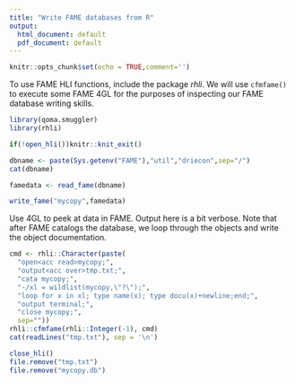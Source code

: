 ```yaml
---
title: "Write FAME databases from R"
output:
  html_document: default
  pdf_document: default
---
```


```r
knitr::opts_chunk$set(echo = TRUE,comment='')
```

To use FAME HLI functions, include the package _rhli_.  We will use `cfmfame()` to execute some FAME 4GL
for the purposes of inspecting our FAME database writing skills.

```r
library(qoma.smuggler)
library(rhli)

if(!open_hli())knitr::knit_exit()
```

```r
dbname <- paste(Sys.getenv("FAME"),"util","driecon",sep="/")
cat(dbname)
```

```r
famedata <- read_fame(dbname)
```

```r
write_fame("mycopy",famedata)
```

Use 4GL to peek at data in FAME. Output here is a bit verbose.  Note that after FAME catalogs the database,
we loop through the objects and write the object documentation.
```r
cmd <- rhli::Character(paste(
  "open<acc read>mycopy;",  
  "output<acc over>tmp.txt;",
  "cata mycopy;", 
  "-/xl = wildlist(mycopy,\"?\");",
  "loop for x in xl; type name(x); type docu(x)+newline;end;",
  "output terminal;",
  "close mycopy;",
  sep=""))
rhli::cfmfame(rhli::Integer(-1), cmd)
cat(readLines("tmp.txt"), sep = '\n')
```


```r
close_hli()
file.remove("tmp.txt")
file.remove("mycopy.db")
```